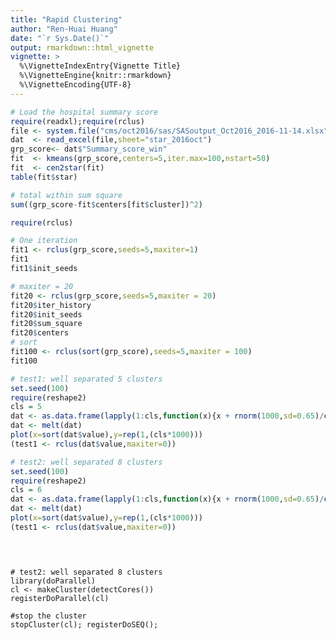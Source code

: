```yaml
---
title: "Rapid Clustering"
author: "Ren-Huai Huang"
date: "`r Sys.Date()`"
output: rmarkdown::html_vignette
vignette: >
  %\VignetteIndexEntry{Vignette Title}
  %\VignetteEngine{knitr::rmarkdown}
  %\VignetteEncoding{UTF-8}
---
```


```r
# Load the hospital summary score
require(readxl);require(rclus)
file <- system.file("cms/oct2016/sas/SASoutput_Oct2016_2016-11-14.xlsx",package="cmsdata")
dat  <- read_excel(file,sheet="star_2016oct")
grp_score<- dat$"Summary_score_win"
fit  <- kmeans(grp_score,centers=5,iter.max=100,nstart=50)
fit  <- cen2star(fit)
table(fit$star)

# total within sum square
sum((grp_score-fit$centers[fit$cluster])^2)

```

```r
require(rclus)

# One iteration
fit1 <- rclus(grp_score,seeds=5,maxiter=1)
fit1
fit1$init_seeds

# maxiter = 20
fit20 <- rclus(grp_score,seeds=5,maxiter = 20)
fit20$iter_history
fit20$init_seeds
fit20$sum_square
fit20$centers
# sort
fit100 <- rclus(sort(grp_score),seeds=5,maxiter = 100)
fit100

```

```r
# test1: well separated 5 clusters
set.seed(100)
require(reshape2)
cls = 5
dat <- as.data.frame(lapply(1:cls,function(x){x + rnorm(1000,sd=0.65)/cls}),col.names=1:cls);lapply(dat,range)
dat <- melt(dat)
plot(x=sort(dat$value),y=rep(1,(cls*1000)))
(test1 <- rclus(dat$value,maxiter=0))

# test2: well separated 8 clusters
set.seed(100)
require(reshape2)
cls = 6
dat <- as.data.frame(lapply(1:cls,function(x){x + rnorm(1000,sd=0.65)/cls}),col.names=1:cls);lapply(dat,range)
dat <- melt(dat)
plot(x=sort(dat$value),y=rep(1,(cls*1000)))
(test1 <- rclus(dat$value,maxiter=0))


    
```

```{}
# test2: well separated 8 clusters
library(doParallel)
cl <- makeCluster(detectCores())
registerDoParallel(cl)

#stop the cluster
stopCluster(cl); registerDoSEQ();
```


